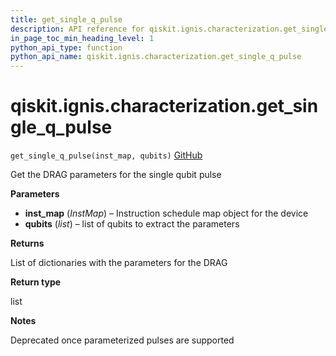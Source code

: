 ```yaml
---
title: get_single_q_pulse
description: API reference for qiskit.ignis.characterization.get_single_q_pulse
in_page_toc_min_heading_level: 1
python_api_type: function
python_api_name: qiskit.ignis.characterization.get_single_q_pulse
---
```


# qiskit.ignis.characterization.get\_single\_q\_pulse

<span id="qiskit.ignis.characterization.get_single_q_pulse" />

`get_single_q_pulse(inst_map, qubits)` [GitHub](https://github.com/qiskit-community/qiskit-ignis/tree/stable/0.7/qiskit/ignis/characterization/calibrations/ibmq_utils.py "view source code")

Get the DRAG parameters for the single qubit pulse

**Parameters**

*   **inst\_map** (*InstMap*) – Instruction schedule map object for the device
*   **qubits** (*list*) – list of qubits to extract the parameters

**Returns**

List of dictionaries with the parameters for the DRAG

**Return type**

list

**Notes**

Deprecated once parameterized pulses are supported


